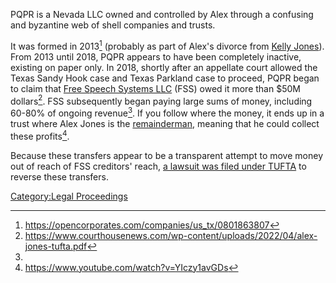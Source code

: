 PQPR is a Nevada LLC owned and controlled by Alex through a confusing and byzantine web of shell companies and trusts.

It was formed in 2013<ref>https://opencorporates.com/companies/us_tx/0801863807</ref> (probably as part of Alex's divorce from [[Kelly Jones]]). From 2013 until 2018, PQPR appears to have been completely inactive, existing on paper only. In 2018, shortly after an appellate court allowed the Texas Sandy Hook case and Texas Parkland case to proceed, PQPR began to claim that [[Free Speech Systems LLC]] (FSS) owed it more than $50M dollars<ref name=":0">https://www.courthousenews.com/wp-content/uploads/2022/04/alex-jones-tufta.pdf</ref>. FSS subsequently began paying large sums of money, including 60-80% of ongoing revenue<ref name=":0" />. If you follow where the money, it ends up in a trust where Alex Jones is the [https://www.law.cornell.edu/wex/remainderma remainderman], meaning that he could collect these profits<ref>[https://www.youtube.com/watch?v=YIczy1avGDs&t=15003s https://www.youtube.com/watch?v=YIczy1avGDs]</ref>.

Because these transfers appear to be a transparent attempt to move money out of reach of FSS creditors' reach, [[Texas TUFTA Case|a lawsuit was filed under TUFTA]] to reverse these transfers.

[[Category:Legal Proceedings]]